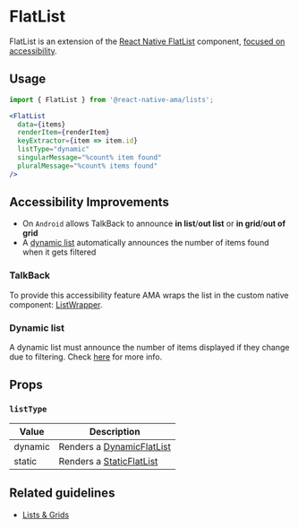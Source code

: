 
# FlatList

FlatList is an extension of the [React Native FlatList](https://reactnative.dev/docs/flatlist) component, [focused on accessibility](#accessibility-improvements).

## Usage

```jsx
import { FlatList } from '@react-native-ama/lists';

<FlatList
  data={items}
  renderItem={renderItem}
  keyExtractor={item => item.id}
  listType="dynamic"
  singularMessage="%count% item found"
  pluralMessage="%count% items found"
/>
```

## Accessibility Improvements

- On `Android` allows TalkBack to announce **in list**/**out list** or **in grid**/**out of grid**
- A [dynamic list](./DynamicFlatList.mdx) automatically announces the number of items found when it gets filtered

### TalkBack

<TalkBackList />

To provide this accessibility feature AMA wraps the list in the custom native component: [ListWrapper](./ListWrapper.mdx).

### Dynamic list

A dynamic list must announce the number of items displayed if they change due to filtering. Check [here](/guidelines/lists-grids#number-of-results) for more info.

## Props

### <Required /> `listType`

| Value   | Description                    |
| ------- | ------------------------------ |
| dynamic | Renders a [DynamicFlatList](/) |
| static  | Renders a [StaticFlatList](/)  |

## Related guidelines

- [Lists & Grids](/guidelines/lists-grids)
